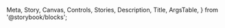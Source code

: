   Meta,
  Story,
  Canvas,
  Controls,
  Stories,
  Description,
  Title,
  ArgsTable,
} from '@storybook/blocks';

<Meta of={RadioButtonGroupStories} />

<Title />

## Radio Button Group

<Canvas>
  <Story of={RadioButtonGroupStories.RadioButtonGroup} />
</Canvas>

Note: A default selected value must be specified.

### Properties & Controls

<Controls of={RadioButtonGroupStories.RadioButtonGroup} />

## Radio Button

<Canvas>
  <Story of={RadioButtonStories.RadioButton} />
</Canvas>

### Properties & Controls

<Controls of={RadioButtonStories.RadioButton} />
